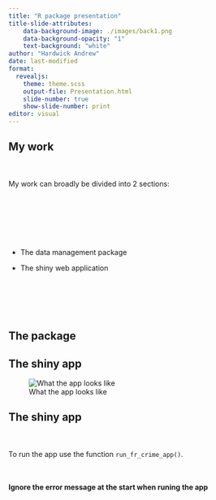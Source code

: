 ```yaml
---
title: "R package presentation"
title-slide-attributes:
    data-background-image: ./images/back1.png
    data-background-opacity: "1"
    text-background: "white"
author: "Hardwick Andrew"
date: last-modified
format: 
  revealjs:
    theme: theme.scss
    output-file: Presentation.html
    slide-number: true
    show-slide-number: print
editor: visual
---
```


## My work {background-image="images/back2.png"}

<div style="padding: 20px 0;">
My work can broadly be divided into 2 sections:
</div>

<div class="center" style="padding: 70px 0;">
-   The data management package

-   The shiny web application
</div>

## The package {background-image="images/back2.png"}



## The shiny app {background-image="images/back2.png"}

![What the app looks like](images/the_app.png)

## The shiny app {background-image="images/back2.png"}
<div style="padding: 20px 0;">
To run the app use the function `run_fr_crime_app()`.
</div>

<div class="myDiv vertical-center">
**Ignore the error message at the start when runing the app**
</div>



